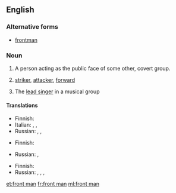 {{also|frontman}}
==English==

===Alternative forms===
* [[frontman]]

===Noun===
{{en-noun|front men|head=[[front]] [[man]]}}

# A person acting as the public face of some other, covert group.
# {{lb|en|football}} [[striker]], [[attacker]], [[forward]]
# {{lb|en|music}} The [[lead singer]] in a musical group
#: {{ux|en|Pete Doherty is the '''front man''' of the Libertines.}}

====Translations====
{{trans-top|public face}}
* Finnish: {{t+|fi|keulakuva}}
* Italian: {{t|it|uomo di paglia|m}}, {{t+|it|fantoccio|m}}, {{t+|it|prestanome|m}}
* Russian: {{t|ru|подставное лицо|m|alt=подставно́е лицо́}}, {{t|ru|номинальный глава|m|alt=номина́льный глава́}}, {{t|ru|зиц-председатель|m|alt=зиц-председа́тель}}
{{trans-mid}}
{{trans-bottom}}

{{trans-top|football: striker, attacker, forward}}
* Finnish: {{t+|fi|hyökkääjä}}
{{trans-mid}}
* Russian: {{t+|ru|нападающий|m|alt=напада́ющий}}, {{t+|ru|форвард|m|alt=фо́рвард}}
{{trans-bottom}}

{{trans-top|music: lead singer}}
* Finnish: {{t+|fi|solisti}}
* Russian: {{t+|ru|вокалист|m|alt=вокали́ст}}, {{t+|ru|солист|m|alt=соли́ст}}, {{t+|ru|фронтмен|m|tr=frontmɛ́n|alt=фронтме́н}}, {{t+|ru|певец|m|alt=певе́ц}}
{{trans-mid}}
{{trans-bottom}}

[[et:front man]]
[[fr:front man]]
[[ml:front man]]